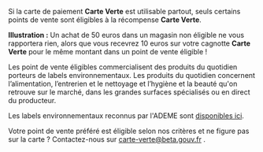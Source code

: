 Si la carte de paiement **Carte Verte** est utilisable partout, seuls certains points de vente sont éligibles à la récompense **Carte Verte**. 


**Illustration :** Un achat de 50 euros dans un magasin non éligible ne vous rapportera rien, alors que vous recevrez 10 euros sur votre cagnotte **Carte Verte** pour le même montant dans un point de vente éligible !


Les point de vente éligibles commercialisent des produits du quotidien porteurs de labels environnementaux. Les produits du quotidien concernent l’alimentation, l’entrerien et le nettoyage et l’hygiène et la beauté qu'on retrouve sur le marché, dans les grandes surfaces spécialisés ou en direct du producteur.


Les labels environnementaux reconnus par l'ADEME sont [disponibles ici](https://agirpourlatransition.ademe.fr/particuliers/labels-environnementaux). 


Votre point de vente préféré est éligible selon nos critères et ne figure pas sur la carte ? Contactez-nous sur carte-verte@beta.gouv.fr .
